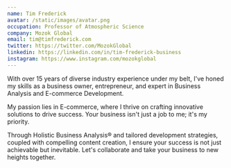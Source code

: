 ```yaml
---
name: Tim Frederick
avatar: /static/images/avatar.png
occupation: Professor of Atmospheric Science
company: Mozok Global
email: tim@timfrederick.com
twitter: https://twitter.com/MozokGlobal
linkedin: https://linkedin.com/in/tim-frederick-business
instagram: https://www.instagram.com/mozokglobal
---
```


With over 15 years of diverse industry experience under my belt, I've honed my skills as a business owner, entrepreneur, and expert in Business Analysis and E-commerce Development. 

My passion lies in E-commerce, where I thrive on crafting innovative solutions to drive success. Your business isn't just a job to me; it's my priority. 

Through Holistic Business Analysis® and tailored development strategies, coupled with compelling content creation, I ensure your success is not just achievable but inevitable. Let's collaborate and take your business to new heights together.